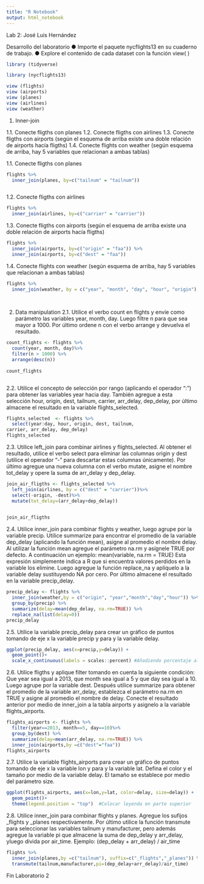 ---
title: "R Notebook"
output: html_notebook
---

Lab 2: José Luis Hernández

Desarrollo del laboratorio
● Importe el paquete nycflights13 en su cuaderno de trabajo.
● Explore el contenido de cada dataset con la función view( )

```{r}
library (tidyverse)

library (nycflights13)

view (flights)
view (airports)
view (planes)
view (airlines)
view (weather)

```

1. Inner-join

1.1. Conecte fligths con planes
1.2. Conecte fligths con airlines
1.3. Conecte fligths con airports (según el esquema de arriba existe una doble relación de
airports hacía fligths)
1.4. Conecte flights con weather (según esquema de arriba, hay 5 variables que relacionan
a ambas tablas)


1.1. Conecte fligths con planes

```{r}
flights %>%
  inner_join(planes, by=c("tailnum" = "tailnum"))



```

1.2. Conecte fligths con airlines
```{r}

flights %>%
  inner_join(airlines, by=c("carrier" = "carrier"))

```

1.3. Conecte fligths con airports (según el esquema de arriba existe una doble relación de
airports hacía fligths)


```{r}
flights %>%
  inner_join(airports, by=c("origin" = "faa")) %>%
  inner_join(airports, by=c("dest" = "faa"))

```

1.4. Conecte flights con weather (según esquema de arriba, hay 5 variables que relacionan
a ambas tablas)

```{r}

flights %>%
  inner_join(weather, by = c("year", "month", "day", "hour", "origin"), suffix=c("_flights", "_weather"))
  
  
```

2. Data manipulation
2.1. Utilice el verbo count en flights y envíe como parámetro las variables year, month, day.
Luego filtre n para que sea mayor a 1000. Por último ordene n con el verbo arrange y
devuelva el resultado.

```{r}

count_flights <- flights %>%
  count(year, month, day)%>%
  filter(n > 1000) %>%
  arrange(desc(n))
 
count_flights



```




2.2. Utilice el concepto de selección por rango (aplicando el operador “:”) para obtener las
variables year hacia day. También agregue a esta selección hour, origin, dest, tailnum,
carrier, arr_delay, dep_delay, por último almacene el resultado en la variable
flights_selected.


```{r}

flights_selected  <- flights %>%
  select(year:day, hour, origin, dest, tailnum,
carrier, arr_delay, dep_delay)
flights_selected

```



2.3. Utilice left_join para combinar airlines y flights_selected. Al obtener el resultado, utilice
el verbo select para eliminar las columnas origin y dest (utilice el operador “-” para
descartar estas columnas únicamente). Por último agregue una nueva columna con el
verbo mutate, asigne el nombre tot_delay y opere la suma de arr_delay y dep_delay.

```{r}

join_air_fligths <- flights_selected %>%
  left_join(airlines, by = c("dest" = "carrier"))%>%
  select(-origin, -dest)%>%
  mutate(tot_delay=(arr_delay+dep_delay))
  

join_air_fligths

```

2.4. Utilice inner_join para combinar flights y weather, luego agrupe por la variable precip.
Utilice summarize para encontrar el promedio de la variable dep_delay (aplicando la
función mean), asigne al promedio el nombre delay. Al utilizar la función mean
agregue el parámetro na.rm y asígnele TRUE por defecto. A continuación un ejemplo:
mean(variable, na.rm = TRUE)
Esta expresión simplemente indica a R que si encuentra valores perdidos en la
variable los elimine.
Luego agregue la función replace_na y aplíquelo a la variable delay sustituyendo NA
por cero. Por último almacene el resultado en la variable precip_delay.

```{r}

precip_delay <- flights %>%
  inner_join(weather,by = c("origin", "year","month","day","hour")) %>%
  group_by(precip) %>%
  summarize(delay=mean(dep_delay, na.rm=TRUE)) %>%
  replace_na(list(delay=0))
precip_delay

```
2.5. Utilice la variable precip_delay para crear un gráfico de puntos tomando de eje x la
variable precip y para y la variable delay.


```{r}


ggplot(precip_delay, aes(x=precip,y=delay)) +
  geom_point()+
  scale_x_continuous(labels = scales::percent) #Añadiendo porcentaje al eje X


```



2.6. Utilice fligths y aplique filter tomando en cuenta la siguiente condición: Que year sea
igual a 2013, que month sea igual a 5 y que day sea igual a 10. Luego agrupe por la
variable dest. Después utilice summarize para obtener el promedio de la variable
arr_delay, establezca el parámetro na.rm en TRUE y asigne al promedio el nombre de
delay. Conecte el resultado anterior por medio de inner_join a la tabla airports y
asignelo a la variable flights_airports.

```{r}
flights_airports <- flights %>%
  filter(year==2013, month==5, day==10)%>%
  group_by(dest) %>%
  summarize(delay=mean(arr_delay, na.rm=TRUE)) %>%
  inner_join(airports,by =c("dest"="faa"))
flights_airports


```

2.7. Utilice la variable flights_airports para crear un gráfico de puntos tomando de eje x la
variable lon y para y la variable lat. Defina el color y el tamaño por medio de la
variable delay. El tamaño se establece por medio del parámetro size.

```{r}

ggplot(flights_airports, aes(x=lon,y=lat, color=delay, size=delay)) +
  geom_point()+
  theme(legend.position = "top")  #Colocar leyenda en parte superior

```

2.8. Utilice inner_join para combinar flights y planes. Agregue los sufijos _flights y _planes
respectivamente. Por último utilice la función transmute para seleccionar las variables
tailnum y manufacturer, pero además agregue la variable pi que almacene la suma de
dep_delay y arr_delay, yluego divida por air_time. Ejemplo:
(dep_delay + arr_delay) / air_time

```{r}

flights %>%
  inner_join(planes,by =c("tailnum"), suffix=c("_flights","_planes")) %>%
  transmute(tailnum,manufacturer,pi=(dep_delay+arr_delay)/air_time)

```


Fin Laboratorio 2
